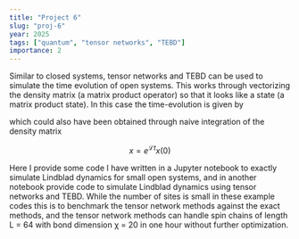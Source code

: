 ```yaml
---
title: "Project 6"
slug: "proj-6"
year: 2025
tags: ["quantum", "tensor networks", "TEBD"]
importance: 2
---
```


Similar to closed systems, tensor networks and TEBD can be used to simulate the time evolution of open systems. This works through vectorizing the density matrix (a matrix product operator) so that it looks like a state (a matrix product state). In this case the time-evolution is given by

which could also have been obtained through naive integration of the density matrix

$$ x = e^{\mathcal{L} t} x(0) $$

Here I provide some code I have written in a Jupyter notebook to exactly simulate Lindblad dynamics for small open systems, and in another notebook provide code to simulate Lindblad dynamics using tensor networks and TEBD. While the number of sites is small in these example codes this is to benchmark the tensor network methods against the exact methods, and the tensor network methods can handle spin chains of length L = 64 with bond dimension χ = 20 in one hour without further optimization.